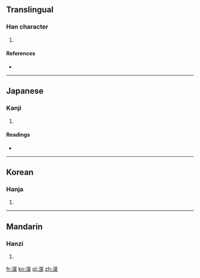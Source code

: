 ==Translingual==

===Han character===
{{Han char|rn=85|rad=水|as=08|sn=11|four=3613<sub>4</sub>|canj=水日一大 (EAMK)}}

# {{defn|Han|sort=水08}}

====References====
* {{Han ref|kx=0629.200|dkj=17632|dj=1031.130|hdz=31648.070|uh=6DCF|ud=28111|bh=D5FD|bd=54781}}

----

==Japanese==

===Kanji===
{{ja-kanji|grade=|rs=水08}}

# {{defn|lang=ja|sort=水08}}

====Readings====
* {{ja-readings|on=[[こう]] (kō), [[ごう]] (gō)|kun=}}

----

==Korean==

===Hanja===
{{ko-hanja|hangeul=호|eumhun=|rv=ho|mr=ho|y=ho}}

# {{defn|lang=ko|sort=水08}}

----

==Mandarin==

===Hanzi===
{{cmn-hanzi|pin=[[hào]] ([[hao4]])|wg=hao<sup>4</sup>}}

# {{defn|lang=cmn|sort=水08}}

[[fr:淏]]
[[ko:淏]]
[[pl:淏]]
[[zh:淏]]